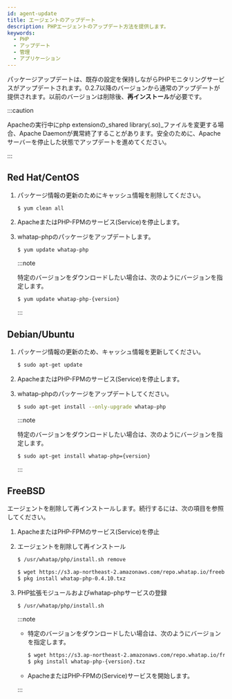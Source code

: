```yaml
---
id: agent-update
title: エージェントのアップデート
description: PHPエージェントのアップデート方法を提供します。
keywords:
  - PHP
  - アップデート
  - 管理
  - アプリケーション
---
```


パッケージアップデートは、既存の設定を保持しながらPHPモニタリングサービスがアップデートされます。0.2.7以降のバージョンから通常のアップデートが提供されます。以前のバージョンは削除後、**再インストール**が必要です。

:::caution

Apacheの実行中にphp extensionの_shared library(.so)_ファイルを変更する場合、Apache Daemonが異常終了することがあります。安全のために、Apacheサーバーを停止した状態でアップデートを進めてください。

:::

## Red Hat/CentOS

1. パッケージ情報の更新のためにキャッシュ情報を削除してください。

   ```bash
   $ yum clean all
   ```

2. ApacheまたはPHP-FPMのサービス(Service)を停止します。

3. whatap-phpのパッケージをアップデートします。

   ```bash
   $ yum update whatap-php
   ```

   :::note

   特定のバージョンをダウンロードしたい場合は、次のようにバージョンを指定します。

   ```bash
   $ yum update whatap-php-{version}
   ```

   :::

## Debian/Ubuntu

1. パッケージ情報の更新のため、キャッシュ情報を更新してください。

   ```bash
   $ sudo apt-get update
   ```

2. ApacheまたはPHP-FPMのサービス(Service)を停止します。

3. whatap-phpのパッケージをアップデートしてください。

   ```bash
   $ sudo apt-get install --only-upgrade whatap-php
   ```

   :::note

   特定のバージョンをダウンロードしたい場合は、次のようにバージョンを指定します。

   ```bash
   $ sudo apt-get install whatap-php={version}
   ```

   :::

## FreeBSD

エージェントを削除して再インストールします。続行するには、次の項目を参照してください。

1. ApacheまたはPHP-FPMのサービス(Service)を停止

2. エージェントを削除して再インストール

   ```bash
   $ /usr/whatap/php/install.sh remove

   $ wget https://s3.ap-northeast-2.amazonaws.com/repo.whatap.io/freebsd/10/whatap-php-0.4.10.txz
   $ pkg install whatap-php-0.4.10.txz
   ```

3. PHP拡張モジュールおよびwhatap-phpサービスの登録

   ```bash
   $ /usr/whatap/php/install.sh
   ```

   :::note

   - 特定のバージョンをダウンロードしたい場合は、次のようにバージョンを指定します。

     ```bash
     $ wget https://s3.ap-northeast-2.amazonaws.com/repo.whatap.io/freebsd/10/whatap-php-{version}.txz
     $ pkg install whatap-php-{version}.txz
     ```

   - ApacheまたはPHP-FPMの(Service)サービスを開始します。

   :::
